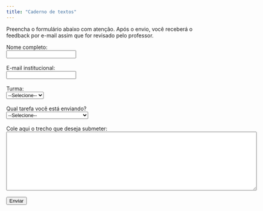 ```yaml
---
title: "Caderno de textos"
---
```


Preencha o formulário abaixo com atenção. Após o envio, você receberá o feedback por e-mail assim que for revisado pelo professor.

```{=html}
<form id="formulario-anete">
  <label for="nome">Nome completo:</label><br>
  <input type="text" id="nome" name="nome" required><br><br>

  <label for="email">E-mail institucional:</label><br>
  <input type="email" id="email" name="email" required><br><br>

  <label for="turma">Turma:</label><br>
  <select id="turma" name="turma" required>
    <option value="">--Selecione--</option>
    <option value="Turma 3">Turma 3</option>
    <option value="Turma 4">Turma 4</option>
  </select><br><br>

  <label for="tarefa">Qual tarefa você está enviando?</label><br>
  <select id="tarefa" name="tarefa" required>
    <option value="">--Selecione--</option>
    <option value="Apresentação para o Lattes">Apresentação para o Lattes</option>
    <option value="Introdução do plano de trabalho">Introdução do plano de trabalho</option>
    <option value="Justificativa do plano de trabalho">Justificativa do plano de trabalho</option>
    <option value="Objetivos do plano de trabalho">Objetivos do plano de trabalho</option>
    <option value="Outra">Outra</option>
  </select><br><br>

  <label for="texto">Cole aqui o trecho que deseja submeter:</label><br>
  <textarea id="texto" name="texto" rows="10" cols="80" required></textarea><br><br>

  <button type="submit">Enviar</button>
</form>

<div id="mensagem-envio" style="margin-top: 20px; font-weight: bold;"></div>

<script>
  const formulario = document.getElementById("formulario-anete");
  const mensagem = document.getElementById("mensagem-envio");

  formulario.addEventListener("submit", function(event) {
    event.preventDefault();

    const formData = new FormData();
    formData.append("nome", document.getElementById("nome").value);
    formData.append("email", document.getElementById("email").value);
    formData.append("turma", document.getElementById("turma").value);
    formData.append("tarefa", document.getElementById("tarefa").value);
    formData.append("texto", document.getElementById("texto").value);

    fetch("https://script.google.com/macros/s/AKfycbyVuzOiJombZRzJo4lYUkIE4u6xoxIjOkBhXGJWraDGezuX6onFtlJDX8GWmnzFJ9Mp/exec", {
      method: "POST",
      body: formData
    })
    .then(() => {
      mensagem.textContent = "✅ Texto enviado com sucesso! Aguarde o feedback por e-mail.";
      formulario.reset();
    })
    .catch(() => {
      mensagem.textContent = "❌ Ocorreu um erro ao enviar. Tente novamente.";
    });
  });
</script>
```
